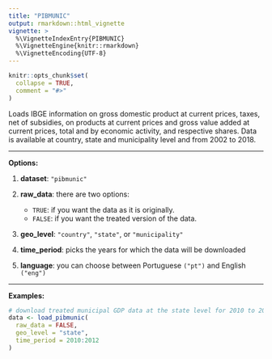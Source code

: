 ```yaml
---
title: "PIBMUNIC"
output: rmarkdown::html_vignette
vignette: >
  %\VignetteIndexEntry{PIBMUNIC}
  %\VignetteEngine{knitr::rmarkdown}
  %\VignetteEncoding{UTF-8}
---
```


```r
knitr::opts_chunk$set(
  collapse = TRUE,
  comment = "#>"
)
```

Loads IBGE information on gross domestic product at current prices, taxes, net of subsidies, on products at current prices and gross value added at current prices, total and by economic activity, and respective shares. Data is available at country, state and municipality level and from 2002 to 2018.

***
**Options:**

  1. **dataset**: `"pibmunic"`

  2. **raw_data**: there are two options:
      * `TRUE`: if you want the data as it is originally.
      * `FALSE`: if you want the treated version of the data. 
      
  3. **geo_level**: `"country"`, `"state"`, or `"municipality"`    
  
  4. **time_period**: picks the years for which the data will be downloaded

  5. **language**: you can choose between Portuguese `("pt")` and English `("eng")`
  
***

**Examples:**

```r
# download treated municipal GDP data at the state level for 2010 to 2012
data <- load_pibmunic(
  raw_data = FALSE,
  geo_level = "state",
  time_period = 2010:2012
)
```

